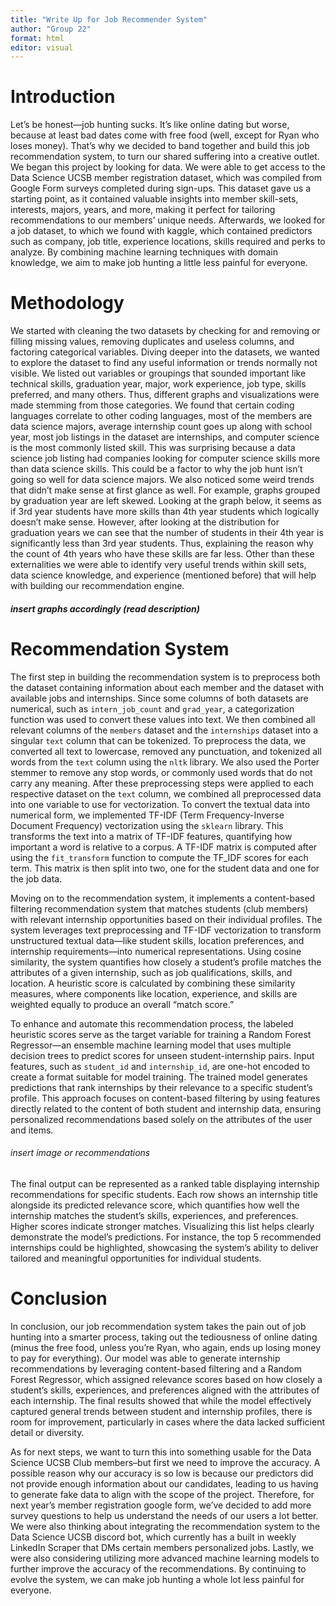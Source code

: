 ```yaml
---
title: "Write Up for Job Recommender System"
author: "Group 22"
format: html
editor: visual
---
```


# Introduction

Let’s be honest—job hunting sucks. It’s like online dating but worse, because at least bad dates come with free food (well, except for Ryan who loses money). That’s why we decided to band together and build this job recommendation system, to turn our shared suffering into a creative outlet. We began this project by looking for data. We were able to get access to the Data Science UCSB member registration dataset, which was compiled from Google Form surveys completed during sign-ups. This dataset gave us a starting point, as it contained valuable insights into member skill-sets, interests, majors, years, and more, making it perfect for tailoring recommendations to our members’ unique needs. Afterwards, we looked for a job dataset, to which we found with kaggle, which contained predictors such as company, job title, experience locations, skills required and perks to analyze. By combining machine learning techniques with domain knowledge, we aim to make job hunting a little less painful for everyone. 


# Methodology

We started with cleaning the two datasets by checking for and removing or filling missing values, removing duplicates and useless columns, and factoring categorical variables. Diving deeper into the datasets, we wanted to explore the dataset to find any useful information or trends normally not visible. We listed out variables or groupings that sounded important like technical skills, graduation year, major, work experience, job type, skills preferred, and many others. Thus, different graphs and visualizations were made stemming from those categories. We found that certain coding languages correlate to other coding languages, most of the members are data science majors, average internship count goes up along with school year, most job listings in the dataset are internships, and computer science is the most commonly listed skill. This was surprising because a data science job listing had companies looking for computer science skills more than data science skills. This could be a factor to why the job hunt isn’t going so well for data science majors. We also noticed some weird trends that didn’t make sense at first glance as well. For example, graphs grouped by graduation year are left skewed. Looking at the graph below, it seems as if 3rd year students have more skills than 4th year students which logically doesn’t make sense. However, after looking at the distribution for graduation years we can see that the number of students in their 4th year is significantly less than 3rd year students. Thus, explaining the reason why the count of 4th years who have these skills are far less. Other than these externalities we were able to identify very useful trends within skill sets, data science knowledge, and experience (mentioned before) that will help with building our recommendation engine.


##### insert graphs accordingly (read description)


# Recommendation System

The first step in building the recommendation system is to preprocess both the dataset containing information about each member and the dataset with available jobs and internships. Since some columns of both datasets are numerical, such as `intern_job_count` and `grad_year`, a categorization function was used to convert these values into text. We then combined all relevant columns of the `members` dataset and the `internships` dataset into a singular `text` column that can be tokenized. To preprocess the data, we converted all text to lowercase, removed any punctuation, and tokenized all words from the `text` column using the `nltk` library. We also used the Porter stemmer to remove any stop words, or commonly used words that do not carry any meaning. After these preprocessing steps were applied to each respective dataset on the `text` column, we combined all preprocessed data into one variable to use for vectorization. To convert the textual data into numerical form, we implemented TF-IDF (Term Frequency-Inverse Document Frequency) vectorization using the `sklearn` library. This transforms the text into a matrix of TF-IDF features, quantifying how important a word is relative to a corpus. A TF-IDF matrix is computed after using the `fit_transform` function to compute the TF_IDF scores for each term. This matrix is then split into two, one for the student data and one for the job data.

Moving on to the recommendation system, it implements a content-based filtering recommendation system that matches students (club members) with relevant internship opportunities based on their individual profiles. The system leverages text preprocessing and TF-IDF vectorization to transform unstructured textual data—like student skills, location preferences, and internship requirements—into numerical representations. Using cosine similarity, the system quantifies how closely a student's profile matches the attributes of a given internship, such as job qualifications, skills, and location. A heuristic score is calculated by combining these similarity measures, where components like location, experience, and skills are weighted equally to produce an overall "match score."

To enhance and automate this recommendation process, the labeled heuristic scores serve as the target variable for training a Random Forest Regressor—an ensemble machine learning model that uses multiple decision trees to predict scores for unseen student-internship pairs. Input features, such as `student_id` and `internship_id`, are one-hot encoded to create a format suitable for model training. The trained model generates predictions that rank internships by their relevance to a specific student's profile. This approach focuses on content-based filtering by using features directly related to the content of both student and internship data, ensuring personalized recommendations based solely on the attributes of the user and items.

###### insert image or recommendations

The final output can be represented as a ranked table displaying internship recommendations for specific students. Each row shows an internship title alongside its predicted relevance score, which quantifies how well the internship matches the student's skills, experiences, and preferences. Higher scores indicate stronger matches. Visualizing this list helps clearly demonstrate the model's predictions. For instance, the top 5 recommended internships could be highlighted, showcasing the system's ability to deliver tailored and meaningful opportunities for individual students.


# Conclusion

In conclusion, our job recommendation system takes the pain out of job hunting into a smarter process, taking out the tediousness of online dating (minus the free food, unless you’re Ryan, who again, ends up losing money to pay for everything). Our model was able to generate internship recommendations by leveraging content-based filtering and a Random Forest Regressor, which assigned relevance scores based on how closely a student's skills, experiences, and preferences aligned with the attributes of each internship. The final results showed that while the model effectively captured general trends between student and internship profiles, there is room for improvement, particularly in cases where the data lacked sufficient detail or diversity. 

As for next steps, we want to turn this into something usable for the Data Science UCSB Club members–but first we need to improve the accuracy. A possible reason why our accuracy is so low is because our predictors did not provide enough information about our candidates, leading to us having to generate fake data to align with the scope of the project. Therefore, for next year’s member registration google form, we’ve decided to add more survey questions to help us understand the needs of our users a lot better. We were also thinking about integrating the recommendation system to the Data Science UCSB discord bot, which currently has a built in weekly LinkedIn Scraper that DMs certain members personalized jobs. Lastly, we were also considering utilizing more advanced machine learning models to further improve the accuracy of the recommendations. By continuing to evolve the system, we can make job hunting a whole lot less painful for everyone. 



